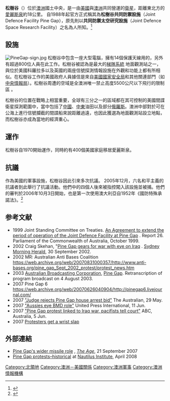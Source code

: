 {{Infobox Australian place
| state = nt
| type  = other
| name                = 松樹谷
| force_national_map  = yes
| latd                = 23.799 
| longd               = 133.737 
| coord_type          = landmark
| relief              = yes
}}

'''松樹谷'''（{{lang-en|'''Pine Gap'''}}）位於[[澳洲|澳洲]]國土中央，是一由[[美國|美國]]與[[澳洲|澳洲]]共同營運的[[衛星|衛星]]{{tsl|en|Ground station|地面觀測站}}，距離東北方的[[愛麗斯泉|愛麗斯泉]]約18公里。  自1988年起官方正式稱其為'''松樹谷共同防禦設施'''（Joint Defence Facility Pine Gap），原先則以'''共同防禦太空研究設施'''（Joint Defence Space Research Facility）之名為人所知。<ref>{{cite journal| last = Hamlin| first = Karen| year = 2007| title = Pine Gap celebrates 40 years| periodical = Defence Magazine| volume = 2007/8| issue = 3| pages = 28–31| url = http://www.defence.gov.au/defencemagazine/editions/200708_03/| issn = 1446-229X| journal = | access-date = 2021-11-16| archive-date = 2016-08-21| archive-url = https://web.archive.org/web/20160821165909/http://www.defence.gov.au/defencemagazine/editions/200708_03/| dead-url = no}}</ref>

==設施==
[[Image:PineGap-sign.jpg|thumb]]
松樹谷中包含一座大型電腦，擁有14個保護天線用的{{tsl|en|radome|天線罩}}，另外有超過800位人員在此工作。松樹谷被認為是{{by whom|date=June 2013}}最大的[[梯隊系統|梯隊系統]] 地面觀測站之一，與位於美國科羅拉多{{tsl|en|Buckley Air Force Base|Buckley Air Force Base}}以及英國{{tsl|en|RAF Menwith Hill|RAF Menwith Hill}}的兩座信號探測情報設施在外觀和功能上都有所相似。在松樹谷工作的美國政府人員據信是來自[[美國國家安全局|美國國家安全局]]和其他關連部門（如[[中央情報局|中央情報局]]）。松樹谷周遭的空域是全澳洲唯一禁止高度5500公尺以下飛行的限制區 。

松樹谷的位置在戰略上相當重要，全球有三分之一的區域都在其可控制的美國間諜衛星探測範圍中，當中包括了[[中國|中國]]、[[中東|中東]]油田以及部分[[俄羅斯|俄羅斯]]。澳洲中部對於可在公海上進行信號攔截的間諜船來說距離過遠，也因此獲選為地面觀測站設立地點，而松樹谷亦成為當地的經濟重心。

==運作==
松樹谷自1970開始運作，同時約有400個美國家庭移居愛麗斯泉。

==抗議==
作為美國的軍事設施，松樹谷因此引來多次抗議。
2005年12月，六名和平主義的抗議者到此舉行了抗議活動。他們中的四個人後來被指控闖入該設施並被捕。他們的審判於2006年10月3日開始，也是第一次使用澳大利亞自1952年《國防特殊承諾法》。<ref>{{cite press release |title=Christian Pacifists Challenge Pine Gap In Court |url=http://www.scoop.co.nz/stories/WO0610/S00120.htm |accessdate=2007-02-24 |date=6 October 2006 |publisher=Scoop.co.nz |author1=Donna Mulhearn |author2=Jessica Morrison |lastauthoramp=yes |archive-date=2018-11-19 |archive-url=https://web.archive.org/web/20181119092042/http://www.scoop.co.nz/stories/WO0610/S00120.htm |dead-url=no }}</ref>

== 参考文献 ==
{{Reflist}}
{{refbegin|2}}
* 1999 Joint Standing Committee on Treaties. [http://www.austlii.edu.au/au/other/jscot/reports/26/ An Agreement to extend the period of operation of the Joint Defence Facility at Pine Gap] {{Wayback|url=http://www.austlii.edu.au/au/other/jscot/reports/26/ |date=20150506044038 }}. Report 26. Parliament of the Commonwealth of Australia, October 1999.
* 2002 Craig Skehan, "[http://www.smh.com.au/articles/2002/09/29/1033283389127.html Pine Gap gears for war with eye on Iraq] {{Wayback|url=http://www.smh.com.au/articles/2002/09/29/1033283389127.html |date=20160604095201 }}. [[Sydney_Morning_Herald|Sydney Morning Herald]], 30 September 2002.
* 2002 MR: Australian Anti Bases Coalition https://web.archive.org/web/20070831000357/http://www.anti-bases.org/pine_gap_Sept_2002_protest/protest_news.htm
* 2003 [[Australian_Broadcasting_Corporation|Australian Broadcasting Corporation]], [https://web.archive.org/web/20140822042335/http://www.abc.net.au/dimensions/dimensions_in_time/Transcripts/s916941.htm Pine Gap]. Retranscription of program broadcast on 4 August 2003.
* 2007 Pine Gap 6 https://web.archive.org/web/20070626040904/http://pinegap6.livejournal.com/
* 2007 [http://www.theaustralian.news.com.au/story/0%2C20867%2C21815635-1702%2C00.html&cid=0 "Judge rejects Pine Gap house arrest bid"] The Australian, 29 May.
* 2007 [http://www.upi.com/Security_Terrorism/Briefing/2007/06/11/aussies_eye_bmd_role/2041/&cid=1117183476 "Aussies eye BMD role"] United Press International, 11 Jun.
* 2007 [http://abc.net.au/news/items/200706/1943288.htm%3Falicesprings&cid=0 "Pine Gap protest linked to Iraq war, pacifists tell court"]{{dead link|date=2018年1月 |bot=InternetArchiveBot |fix-attempted=yes }} ABC, Australia, 5 Jun.
* 2007 [https://web.archive.org/web/20070618035011/http://au.news.yahoo.com/070614/2/13qwi.html Protesters get a wrist slap]
{{refend}}

==外部連結==
* [http://www.theage.com.au/news/national/pine-gaps-wider-missile-role/2007/09/20/1189881684412.html Pine Gap's wider missile role] {{Wayback|url=http://www.theage.com.au/news/national/pine-gaps-wider-missile-role/2007/09/20/1189881684412.html |date=20170816180952 }}, ''[[The_Age|The Age]]'', 21 September 2007
* [http://nautilus.org/publications/books/australian-forces-abroad/defence-facilities/pine-gap/pine-gap-protests/protests-hist/ Pine Gap protests–historical] {{Wayback|url=http://nautilus.org/publications/books/australian-forces-abroad/defence-facilities/pine-gap/pine-gap-protests/protests-hist/ |date=20191203004202 }} at [[Nautilus_Institute|Nautilus Institute]], April 2008

{{Authority control}}
[[Category:北領地|Category:北領地]]
[[Category:澳洲－美國關係|Category:澳洲－美國關係]]
[[Category:澳洲軍事|Category:澳洲軍事]]
[[Category:澳洲情報機構|Category:澳洲情報機構]]